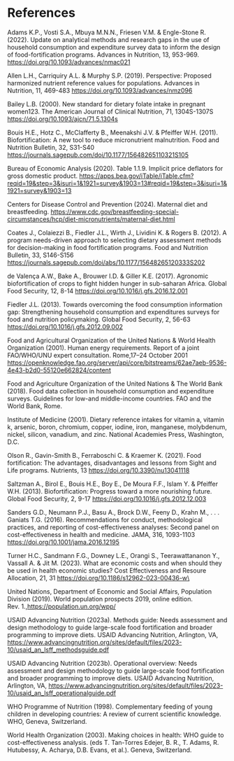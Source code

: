 # References {.unnumbered}

Adams K.P., Vosti S.A., Mbuya M.N.N., Friesen V.M. & Engle-Stone R. (2022). Update on analytical methods and research gaps in the use of household consumption and expenditure survey data to inform the design of food-fortification programs. Advances in Nutrition, 13, 953-969. [https://doi.org/10.1093/advances/nmac021](https://doi.org/10.1093/advances/nmac021){target="_blank"}

Allen L.H., Carriquiry A.L. & Murphy S.P. (2019). Perspective: Proposed harmonized nutrient reference values for populations. Advances in Nutrition, 11, 469-483 [https://doi.org/10.1093/advances/nmz096](https://doi.org/10.1093/advances/nmz096){target="_blank"}

Bailey L.B. (2000). New standard for dietary folate intake in pregnant women123. The American Journal of Clinical Nutrition, 71, 1304S-1307S [https://doi.org/10.1093/ajcn/71.5.1304s](https://doi.org/10.1093/ajcn/71.5.1304s){target="“_blank”"}

Bouis H.E., Hotz C., McClafferty B., Meenakshi J.V. & Pfeiffer W.H. (2011). Biofortification: A new tool to reduce micronutrient malnutrition. Food and Nutrition Bulletin, 32, S31-S40 [https://journals.sagepub.com/doi/10.1177/15648265110321S105](https://journals.sagepub.com/doi/10.1177/15648265110321S105){target="“_blank”"}

Bureau of Economic Analysis (2020). Table 1.1.9. Implicit price deflators for gross domestic product. <https://apps.bea.gov/iTable/iTable.cfm?reqid=19&step=3&isuri=1&1921=survey&1903=13#reqid=19&step=3&isuri=1&1921=survey&1903=13>

Centers for Disease Control and Prevention (2024). Maternal diet and breastfeeding. [https://www.cdc.gov/breastfeeding-special-circumstances/hcp/diet-micronutrients/maternal-diet.html](https://www.cdc.gov/breastfeeding-special-circumstances/hcp/diet-micronutrients/maternal-diet.html){target="“_blank”"}

Coates J., Colaiezzi B., Fiedler J.L., Wirth J., Lividini K. & Rogers B. (2012). A program needs-driven approach to selecting dietary assessment methods for decision-making in food fortification programs. Food and Nutrition Bulletin, 33, S146-S156 [https://journals.sagepub.com/doi/abs/10.1177/15648265120333S202](https://journals.sagepub.com/doi/abs/10.1177/15648265120333S202){target="“_blank”"}

de Valença A.W., Bake A., Brouwer I.D. & Giller K.E. (2017). Agronomic biofortification of crops to fight hidden hunger in sub-saharan Africa. Global Food Security, 12, 8-14 [https://doi.org/10.1016/j.gfs.2016.12.001](https://doi.org/10.1016/j.gfs.2016.12.001){target="“_blank”"}

Fiedler J.L. (2013). Towards overcoming the food consumption information gap: Strengthening household consumption and expenditures surveys for food and nutrition policymaking. Global Food Security, 2, 56-63 [https://doi.org/10.1016/j.gfs.2012.09.002](https://doi.org/10.1016/j.gfs.2012.09.002){target="“_blank”"}

Food and Agricultural Organization of the United Nations & World Health Organization (2001). Human energy requirements. Report of a joint FAO/WHO/UNU expert consultation. Rome,17–24 October 2001 [https://openknowledge.fao.org/server/api/core/bitstreams/62ae7aeb-9536-4e43-b2d0-55120e662824/content](https://openknowledge.fao.org/server/api/core/bitstreams/62ae7aeb-9536-4e43-b2d0-55120e662824/content){target="“_blank”"}

Food and Agriculture Organization of the United Nations & The World Bank (2018). Food data collection in household consumption and expenditure surveys. Guidelines for low-and middle-income countries. FAO and the World Bank, Rome.

Institute of Medicine (2001). Dietary reference intakes for vitamin a, vitamin k, arsenic, boron, chromium, copper, iodine, iron, manganese, molybdenum, nickel, silicon, vanadium, and zinc. National Academies Press, Washington, D.C.

Olson R., Gavin-Smith B., Ferraboschi C. & Kraemer K. (2021). Food fortification: The advantages, disadvantages and lessons from Sight and Life programs. Nutrients, 13 [https://doi.org/10.3390/nu13041118](https://doi.org/10.3390/nu13041118){target="“_blank”"}

Saltzman A., Birol E., Bouis H.E., Boy E., De Moura F.F., Islam Y. & Pfeiffer W.H. (2013). Biofortification: Progress toward a more nourishing future. Global Food Security, 2, 9-17 [https://doi.org/10.1016/j.gfs.2012.12.003](https://doi.org/10.1016/j.gfs.2012.12.003){target="“_blank”"}

Sanders G.D., Neumann P.J., Basu A., Brock D.W., Feeny D., Krahn M., . . . Ganiats T.G. (2016). Recommendations for conduct, methodological practices, and reporting of cost-effectiveness analyses: Second panel on cost-effectiveness in health and medicine. JAMA, 316, 1093-1103 [https://doi.org/10.1001/jama.2016.12195](https://doi.org/10.1001/jama.2016.12195){target="“_blank”"}

Turner H.C., Sandmann F.G., Downey L.E., Orangi S., Teerawattananon Y., Vassall A. & Jit M. (2023). What are economic costs and when should they be used in health economic studies? Cost Effectiveness and Resoure Allocation, 21, 31 [https://doi.org/10.1186/s12962-023-00436-w\\](https://doi.org/10.1186/s12962-023-00436-w){target="“_blank”"}

United Nations, Department of Economic and Social Affairs, Population Division (2019). World population prospects 2019, online edition. Rev. 1.,[https://population.un.org/wpp/](https://population.un.org/wpp/){target="“_blank”"}

USAID Advancing Nutrition (2023a). Methods guide: Needs assessment and design methodology to guide large-scale food fortification and broader programming to improve diets. USAID Advancing Nutrition, Arlington, VA, [https://www.advancingnutrition.org/sites/default/files/2023-10/usaid_an_lsff_methodsguide.pdf](https://www.advancingnutrition.org/sites/default/files/2023-10/usaid_an_lsff_methodsguide.pdf){target="“_blank”"}

USAID Advancing Nutrition (2023b). Operational overview: Needs assessment and design methodology to guide large-scale food fortification and broader programming to improve diets. USAID Advancing Nutrition, Arlington, VA, <https://www.advancingnutrition.org/sites/default/files/2023-10/usaid_an_lsff_operationalguide.pdf>

WHO Programme of Nutrition (1998). Complementary feeding of young children in developing countries: A review of current scientific knowledge. WHO, Geneva, Switzerland.

World Health Organization (2003). Making choices in health: WHO guide to cost-effectiveness analysis. (eds T. Tan-Torres Edejer, B. R., T. Adams, R. Hutubessy, A. Acharya, D.B. Evans, et al.). Geneva, Switzerland.
